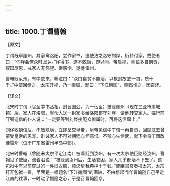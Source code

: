 ```yaml
---
---
---
```

title: 1000.丁谓曹翰
---



【原文】

丁谓既窜崖州，其家寓洛阳，尝作家书，遣使致之洛守刘烨，祈转付家，戒使者曰：“伺烨会僚众时呈达。”烨得书，遂不敢隐，即以闻，帝启视，则语多自刻责，叙国厚恩，戒家人无怨望。帝感恻，遂徙雷州。

曹翰贬汝州。有中使来，翰泣曰：“众口食贫不能活，以袱封故衣一包，质十千。”中使回奏之，太宗开视，乃一画障，题曰：“下江南图”，恻然怜之，因召还。

【译文】

北宋时丁谓（官至中书丞相，封晋国公，为一佞臣）被贬崖州（现在三亚市崖城镇）后，家人在洛阳，就命人送一封家书给洛阳郡守刘烨，请他转交家人。临行前叮嘱送信的仆人说：“一定要等到刘烨接见众僚属时，再将这信呈上。”

刘烨收到信后，不敢隐瞒，立即呈交皇帝，皇帝见信中丁谓一再自责，回顾过去曾蒙受皇帝的恩宠，训诫家人不可对朝廷心怀怨恨。不禁心生怜悯，就下令将丁谓改徙雷州（位于广东省雷州半岛中部）。

北宋时曹翰（曾随宋太宗平定江南）被谪贬到汝州，有一次太宗使臣路经汝州，曹翰见了使臣，流着泪说：“被贬到汝州后，生活窘困，家人几乎都活不下去了。这包袱中有以前穿过的一件旧衣服，烦您帮我典押十千钱。”使臣回宫奏报太宗，太宗打开包袱一看，里面是一幅题名“下江南图”的画轴，不由想起当年曹翰随自己平定江南的往事，一时动了恻隐之心，于是召曹翰回京。